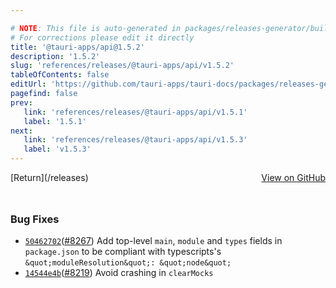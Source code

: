 ```yaml
---

# NOTE: This file is auto-generated in packages/releases-generator/build.ts
# For corrections please edit it directly
title: '@tauri-apps/api@1.5.2'
description: '1.5.2'
slug: 'references/releases/@tauri-apps/api/v1.5.2'
tableOfContents: false
editUrl: 'https://github.com/tauri-apps/tauri-docs/packages/releases-generator/build.ts'
pagefind: false
prev:
   link: 'references/releases/@tauri-apps/api/v1.5.1'
   label: '1.5.1'
next:
   link: 'references/releases/@tauri-apps/api/v1.5.3'
   label: 'v1.5.3'
---
```


<div style="margin-bottom:3rem; display: flex; justify-content: space-between; align-items: center"><span>[Return](/releases)</span><span><a href="https://github.com/tauri-apps/tauri/releases/tag/@tauri-apps/api-v1.5.2">View on GitHub</a></span></div>

### Bug Fixes

- [`50462702`](https://www.github.com/tauri-apps/tauri/commit/504627027303ef5a0e855aab2abea64c6964223b)([#8267](https://www.github.com/tauri-apps/tauri/pull/8267)) Add top-level `main`, `module` and `types` fields in `package.json` to be compliant with typescripts&#39;s `&quot;moduleResolution&quot;: &quot;node&quot;`
- [`14544e4b`](https://www.github.com/tauri-apps/tauri/commit/14544e4b87269c06c89fed3647d80f492e0a1d34)([#8219](https://www.github.com/tauri-apps/tauri/pull/8219)) Avoid crashing in `clearMocks`

